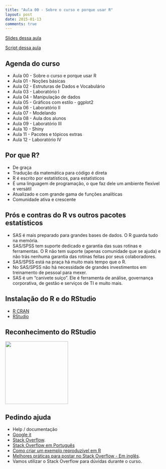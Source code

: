 ```yaml
---
title: "Aula 00 - Sobre o curso e porque usar R"
layout: post
date: 2015-01-13
comments: true
---
```


<a href="http://curso-r.github.io/slides/aula_00_01_apresentacao.html" target="_blank">Slides dessa aula</a>

<a href="http://curso-r.github.io/script/aula_00_01_script.R" target="_blank">Script dessa aula</a>

## Agenda do curso 

* Aula 00 - Sobre o curso e porque usar R
* Aula 01 - Noções básicas
* Aula 02 - Estruturas de Dados e Vocabulário
* Aula 03 - Laboratório I
* Aula 04 - Manipulação de dados
* Aula 05 - Gráficos com estilo - ggplot2
* Aula 06 - Laboratório II
* Aula 07 - Modelando
* Aula 08 - Aula dos alunos
* Aula 09 - Laboratório III
* Aula 10 - Shiny
* Aula 11 - Pacotes e tópicos extras
* Aula 12 - Laboratório IV

## Por que R?

* De graça
* Tradução da matemática para código é direta
* R é escrito por estatísticos, para estatísticos
* É uma linguagem de programação, o que faz dele um ambiente flexível e versátil
* Atualizado e com grande gama de funções analíticas
* Comunidade ativa e crescente

## Prós e contras do R vs outros pacotes estatísticos

* SAS é mais preparado para grandes bases de dados. O R guarda tudo na memória.
* SAS/SPSS tem suporte dedicado e garantia das suas rotinas e ferramentas. O R não tem suporte (apenas comunidade que se ajuda) e não trás nenhuma garantia das rotinas feitas por seus colaboradores.
* SAS/SPSS está na praça há muito mais tempo que o R.
* No SAS/SPSS não há necessidade de grandes investimentos em treinamento de pessoal para mexer.
* SAS é um "canivete suíço". Ele é ferramenta de análise, governança corporativa, de gestão e serviços de TI e muito mais.

## Instalação do R e do RStudio

- [R CRAN](http://cran.r-project.org/)
- [RStudio](http://www.rstudio.com/)

## Reconhecimento do RStudio

<img src="http://www.rstudio.com/wp-content/uploads/2014/06/RStudio-Ball.png" style="width:200px;">

## Pedindo ajuda

- Help / documentação
- [Google it](http://bit.ly/1u7tlv1)
- [Stack Overflow](http://stackoverflow.com/).
- [Stack Overflow em Português](http://pt.stackoverflow.com/)
- [Como criar um exemplo reproduzível em R](http://meta.pt.stackoverflow.com/questions/824/como-criar-um-exemplo-m%C3%ADnimo-reproduz%C3%ADvel-em-r)
- [Melhores práticas para postar no Stack Overflow - Em inglês](http://stackoverflow.com/help/how-to-ask).
- Vamos utilizar o Stack Overflow para dúvidas durante o curso.
